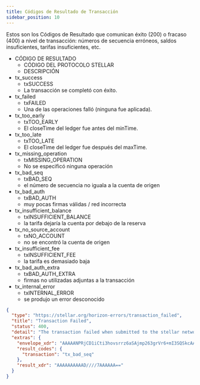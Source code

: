 ```yaml
---
title: Códigos de Resultado de Transacción
sidebar_position: 10
---
```



Estos son los Códigos de Resultado que comunican éxito (200) o fracaso (400) a nivel de transacción: números de secuencia erróneos, saldos insuficientes, tarifas insuficientes, etc.

<AttributeTable>

- CÓDIGO DE RESULTADO
  - CÓDIGO DEL PROTOCOLO STELLAR
  - DESCRIPCIÓN
- tx_success
  - txSUCCESS
  - La transacción se completó con éxito.
- tx_failed
  - txFAILED
  - Una de las operaciones falló (ninguna fue aplicada).
- tx_too_early
  - txTOO_EARLY
  - El closeTime del ledger fue antes del minTime.
- tx_too_late
  - txTOO_LATE
  - El closeTime del ledger fue después del maxTime.
- tx_missing_operation
  - txMISSING_OPERATION
  - No se especificó ninguna operación
- tx_bad_seq
  - txBAD_SEQ
  - el número de secuencia no iguala a la cuenta de origen
- tx_bad_auth
  - txBAD_AUTH
  - muy pocas firmas válidas / red incorrecta
- tx_insufficient_balance
  - txINSUFFICIENT_BALANCE
  - la tarifa dejaría la cuenta por debajo de la reserva
- tx_no_source_account
  - txNO_ACCOUNT
  - no se encontró la cuenta de origen
- tx_insufficient_fee
  - txINSUFFICIENT_FEE
  - la tarifa es demasiado baja
- tx_bad_auth_extra
  - txBAD_AUTH_EXTRA
  - firmas no utilizadas adjuntas a la transacción
- tx_internal_error
  - txINTERNAL_ERROR
  - se produjo un error desconocido

</AttributeTable>

<ExampleResponse title="Respuesta de Ejemplo para un Código de Resultado 'tx_bad_seq'">

```json
{
  "type": "https://stellar.org/horizon-errors/transaction_failed",
  "title": "Transaction Failed",
  "status": 400,
  "detail": "The transaction failed when submitted to the stellar network. The `extras.result_codes` field on this response contains further details.  Descriptions of each code can be found at: https://www.stellar.org/developers/learn/concepts/list-of-operations.html",
  "extras": {
    "envelope_xdr": "AAAAANPRjCD1iCti3hovsrrz6aSAjmp263grVr6+mI3SQSkcAAAAZAAPRLgAAAAAAAAAAAAAAAAAAAABAAAAAAAAAAEAAAAArki/TnIipBc7Y+Hd87mnZdtBxzm7vu6iXpwcRz6zGskAAAAAAAAAAAAHoSAAAAAAAAAAAdJBKRwAAABANWeKuRYFmBm1lrMQqMvhbSouwL270SnxcTtv1XI4Y+uVe4yw4Jq7/43EoxwLbRh/pC3V4WfOZRzDqwsTyEztAA==",
    "result_codes": {
      "transaction": "tx_bad_seq"
    },
    "result_xdr": "AAAAAAAAAAD////7AAAAAA=="
  }
}
```

</ExampleResponse>
